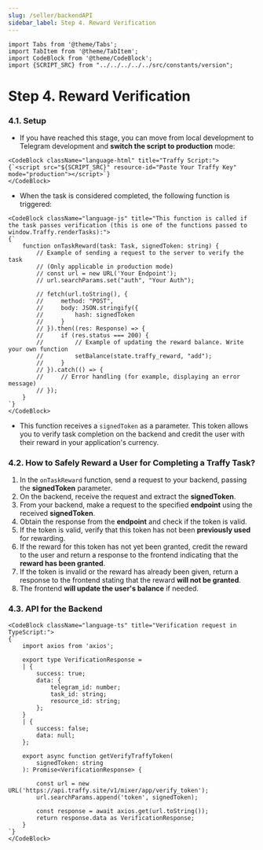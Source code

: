 ```yaml
---
slug: /seller/backendAPI
sidebar_label: Step 4. Reward Verification
---
```


```mdx-code-block
import Tabs from '@theme/Tabs';
import TabItem from '@theme/TabItem';
import CodeBlock from '@theme/CodeBlock';
import {SCRIPT_SRC} from "../../../../../src/constants/version";
```

# Step 4. Reward Verification

### 4.1. Setup

- If you have reached this stage, you can move from local development to Telegram development and **switch the script to production** mode:
```mdx-code-block
<CodeBlock className="language-html" title="Traffy Script:">
{`<script src="${SCRIPT_SRC}" resource-id="Paste Your Traffy Key" mode="production"></script>`}
</CodeBlock>
```

- When the task is considered completed, the following function is triggered:

```mdx-code-block
<CodeBlock className="language-js" title="This function is called if the task passes verification (this is one of the functions passed to window.Traffy.renderTasks):">
{`
    function onTaskReward(task: Task, signedToken: string) {
        // Example of sending a request to the server to verify the task
        // (Only applicable in production mode)
        // const url = new URL('Your Endpoint');
        // url.searchParams.set("auth", "Your Auth");

        // fetch(url.toString(), {
        //     method: "POST",
        //     body: JSON.stringify({
        //         hash: signedToken
        //     }
        // }).then((res: Response) => {
        //     if (res.status === 200) {
        //         // Example of updating the reward balance. Write your own function
        //         setBalance(state.traffy_reward, "add");
        //     }
        // }).catch(() => {
        //     // Error handling (for example, displaying an error message)
        // });
    }
`}
</CodeBlock>
```

- This function receives a `signedToken` as a parameter. This token allows you to verify task completion on the backend and credit the user with their reward in your application's currency.

### 4.2. How to Safely Reward a User for Completing a Traffy Task?

1. In the `onTaskReward` function, send a request to your backend, passing the **signedToken** parameter.
2. On the backend, receive the request and extract the **signedToken**.
3. From your backend, make a request to the specified **endpoint** using the received **signedToken**.
4. Obtain the response from the **endpoint** and check if the token is valid.
5. If the token is valid, verify that this token has not been **previously used** for rewarding.
6. If the reward for this token has not yet been granted, credit the reward to the user and return a response to the frontend indicating that the **reward has been granted**.
7. If the token is invalid or the reward has already been given, return a response to the frontend stating that the reward **will not be granted**.
8. The frontend **will update the user's balance** if needed.

### 4.3. API for the Backend

```mdx-code-block
<CodeBlock className="language-ts" title="Verification request in TypeScript:">
{`
    import axios from 'axios';

    export type VerificationResponse =
    | {
        success: true;
        data: {
            telegram_id: number;
            task_id: string;
            resource_id: string;
        };
    }
    | {
        success: false;
        data: null;
    };

    export async function getVerifyTraffyToken(
        signedToken: string
    ): Promise<VerificationResponse> {

        const url = new URL('https://api.traffy.site/v1/mixer/app/verify_token');
        url.searchParams.append('token', signedToken);

        const response = await axios.get(url.toString());
        return response.data as VerificationResponse;
    }
`}
</CodeBlock>
```